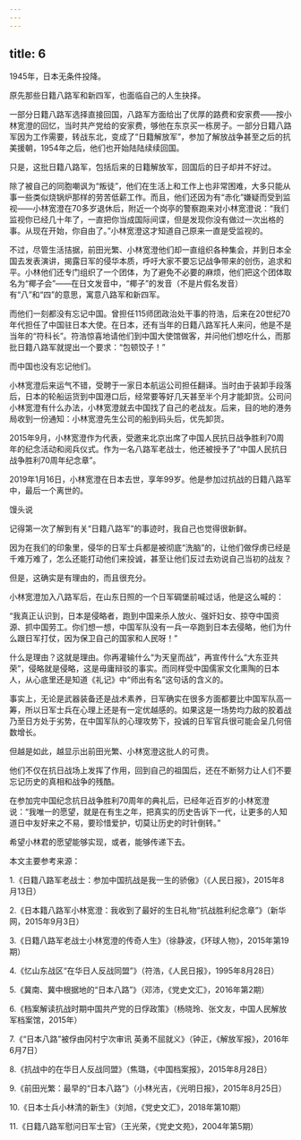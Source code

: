 ```yaml
---
---
---
```

title: 6
---



1945年，日本无条件投降。

原先那些日籍八路军和新四军，也面临自己的人生抉择。

一部分日籍八路军选择直接回国，八路军方面给出了优厚的路费和安家费——按小林宽澄的回忆，当时共产党给的安家费，够他在东京买一栋房子。一部分日籍八路军因为工作需要，转战东北，变成了“日籍解放军”，参加了解放战争甚至之后的抗美援朝，1954年之后，他们也开始陆陆续续回国。

只是，这批日籍八路军，包括后来的日籍解放军，回国后的日子却并不好过。

除了被自己的同胞嘲讽为“叛徒”，他们在生活上和工作上也非常困难，大多只能从事一些类似烧锅炉那样的劳苦低薪工作。而且，他们还因为有“赤化”嫌疑而受到监视——小林宽澄在70多岁退休后，附近一个岗亭的警察跑来对小林宽澄说：“我们监视你已经几十年了，一直把你当成国际间谍，但是发现你没有做过一次出格的事。从现在开始，你自由了。”小林宽澄这才知道自己原来一直是受监视的。

不过，尽管生活拮据，前田光繁、小林宽澄他们却一直组织各种集会，并到日本全国去发表演讲，揭露日军的侵华本质，呼吁大家不要忘记战争带来的创伤，追求和平。小林他们还专门组织了一个团体，为了避免不必要的麻烦，他们把这个团体取名为“椰子会”——在日文发音中，“椰子”的发音（不是片假名发音）有“八”和“四”的意思，寓意八路军和新四军。

而他们一刻都没有忘记中国。曾担任115师团政治处干事的符浩，后来在20世纪70年代担任了中国驻日本大使。在日本，还有当年的日籍八路军托人来问，他是不是当年的“符科长”。符浩惊喜地请他们到中国大使馆做客，并问他们想吃什么，而那批日籍八路军就提出一个要求：“包顿饺子！”

而中国也没有忘记他们。

小林宽澄后来运气不错，受聘于一家日本航运公司担任翻译。当时由于装卸手段落后，日本的轮船运货到中国港口后，经常要等好几天甚至半个月才能卸货。公司问小林宽澄有什么办法，小林宽澄就去中国找了自己的老战友。后来，目的地的港务局收到一份通知：小林宽澄先生公司的船到码头后，优先卸货。

2015年9月，小林宽澄作为代表，受邀来北京出席了中国人民抗日战争胜利70周年的纪念活动和阅兵仪式。作为一名八路军老战士，他还被授予了“中国人民抗日战争胜利70周年纪念章”。

2019年1月16日，小林宽澄在日本去世，享年99岁。他是参加过抗战的日籍八路军中，最后一个离世的。

馒头说

记得第一次了解到有关“日籍八路军”的事迹时，我自己也觉得很新鲜。

因为在我们的印象里，侵华的日军士兵都是被彻底“洗脑”的，让他们做俘虏已经是千难万难了，怎么还能打动他们来投诚，甚至让他们反过去劝说自己当初的战友？

但是，这确实是有理由的，而且很充分。

小林宽澄加入八路军后，在山东日照的一个日军碉堡前喊过话，他是这么喊的：

“我真正认识到，日本是侵略者，跑到中国来杀人放火、强奸妇女、掠夺中国资源、抓中国劳工。你们想一想，中国军队没有一兵一卒跑到日本去侵略，他们为什么跟日军打仗，因为保卫自己的国家和人民呀！”

什么是理由？这就是理由。你再灌输什么“为天皇而战”，再宣传什么“大东亚共荣”，侵略就是侵略，这是毋庸辩驳的事实。而同样受中国儒家文化熏陶的日本人，从心底里还是知道《礼记》中“师出有名”这句话的含义的。

事实上，无论是武器装备还是战术素养，日军确实在很多方面都要比中国军队高一筹，所以日军士兵在心理上还是有一定优越感的。如果这是一场势均力敌的胶着战乃至日方处于劣势，在中国军队的心理攻势下，投诚的日军官兵很可能会呈几何倍数增长。

但越是如此，越显示出前田光繁、小林宽澄这批人的可贵。

他们不仅在抗日战场上发挥了作用，回到自己的祖国后，还在不断努力让人们不要忘记历史的真相和战争的残酷。

在参加完中国纪念抗日战争胜利70周年的典礼后，已经年近百岁的小林宽澄说：“我唯一的愿望，就是在有生之年，把真实的历史告诉下一代，让更多的人知道日中友好来之不易，要珍惜爱护，切莫让历史的时针倒转。”

希望小林君的愿望能够实现，或者，能够传递下去。

本文主要参考来源：

1.《日籍八路军老战士：参加中国抗战是我一生的骄傲》（《人民日报》，2015年8月13日）

2.《日本籍八路军小林宽澄：我收到了最好的生日礼物“抗战胜利纪念章”》（新华网，2015年9月3日）

3.《日籍八路军老战士小林宽澄的传奇人生》（徐静波，《环球人物》，2015年第19期）

4.《忆山东战区“在华日人反战同盟”》（符浩，《人民日报》，1995年8月28日）

5.《冀南、冀中根据地的“日本八路”》（邓沛，《党史文汇》，2016年第2期）

6.《档案解读抗战时期中国共产党的日俘政策》（杨晓玲、张文友，中国人民解放军档案馆，2015年）

7.《“日本八路”被俘由冈村宁次审讯 英勇不屈就义》（钟正，《解放军报》，2016年6月7日）

8.《抗战中的在华日人反战同盟》（焦璐，《中国档案报》，2015年8月28日）

9.《前田光繁：最早的“日本八路”》（小林光吉，《光明日报》，2015年8月25日）

10.《日本士兵小林清的新生》（刘旭，《党史文汇》，2018年第10期）

11.《日籍八路军慰问日军士官》（王光荣，《党史文苑》，2004年第5期）